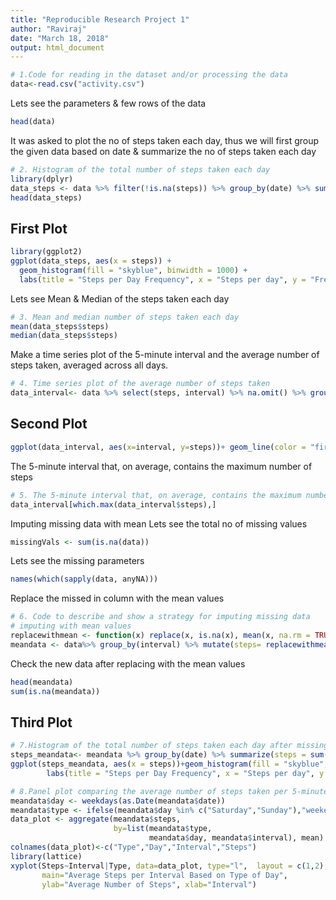 ---
title: "Reproducible Research Project 1"
author: "Raviraj"
date: "March 18, 2018"
output: html_document
---

```{r}
# 1.Code for reading in the dataset and/or processing the data
data<-read.csv("activity.csv")
```

Lets see the parameters & few rows of the data

```{r}
head(data)
```

It was asked to plot the no of steps taken each day, thus we will first group the given data based on date & summarize the no of steps taken each day

```{r}
# 2. Histogram of the total number of steps taken each day
library(dplyr)
data_steps <- data %>% filter(!is.na(steps)) %>% group_by(date) %>% summarize(steps = sum(steps))
head(data_steps)
```

## First Plot

```{r,echo=TRUE}
library(ggplot2)
ggplot(data_steps, aes(x = steps)) +
  geom_histogram(fill = "skyblue", binwidth = 1000) +
  labs(title = "Steps per Day Frequency", x = "Steps per day", y = "Frequency")
```

Lets see Mean & Median of the steps taken each day

```{r}
# 3. Mean and median number of steps taken each day
mean(data_steps$steps)
median(data_steps$steps)
```

Make a time series plot of the 5-minute interval and the average number of steps taken, averaged across all days.

```{r}
# 4. Time series plot of the average number of steps taken
data_interval<- data %>% select(steps, interval) %>% na.omit() %>% group_by(interval) %>% summarize(steps= mean(steps)) 
```

## Second Plot

```{r,echo=TRUE}
ggplot(data_interval, aes(x=interval, y=steps))+ geom_line(color = "firebrick")

```

The 5-minute interval that, on average, contains the maximum number of steps

```{r}
# 5. The 5-minute interval that, on average, contains the maximum number of steps
data_interval[which.max(data_interval$steps),]

```

Imputing missing data with mean
Lets see the total no of missing values
```{r}
missingVals <- sum(is.na(data))
```
Lets see the missing parameters
```{r}
names(which(sapply(data, anyNA)))
```

Replace the missed in column with the mean values

```{r}
# 6. Code to describe and show a strategy for imputing missing data
# imputing with mean values
replacewithmean <- function(x) replace(x, is.na(x), mean(x, na.rm = TRUE))
meandata <- data%>% group_by(interval) %>% mutate(steps= replacewithmean(steps))
``` 
Check the new data after replacing with the mean values
```{r}
head(meandata)
sum(is.na(meandata))
```

## Third Plot

```{r,echo=TRUE}
# 7.Histogram of the total number of steps taken each day after missing values are imputed
steps_meandata<- meandata %>% group_by(date) %>% summarize(steps = sum(steps))
ggplot(steps_meandata, aes(x = steps))+geom_histogram(fill = "skyblue",bins = 20)+
        labs(title = "Steps per Day Frequency", x = "Steps per day", y = "Frequency")

```

```{r,echo=TRUE}
# 8.Panel plot comparing the average number of steps taken per 5-minute interval across weekdays and weekends
meandata$day <- weekdays(as.Date(meandata$date))
meandata$type <- ifelse(meandata$day %in% c("Saturday","Sunday"),"weekend","weekday")
data_plot <- aggregate(meandata$steps, 
                       by=list(meandata$type, 
                               meandata$day, meandata$interval), mean)
colnames(data_plot)<-c("Type","Day","Interval","Steps")
library(lattice)
xyplot(Steps~Interval|Type, data=data_plot, type="l",  layout = c(1,2),
       main="Average Steps per Interval Based on Type of Day", 
       ylab="Average Number of Steps", xlab="Interval")
```













